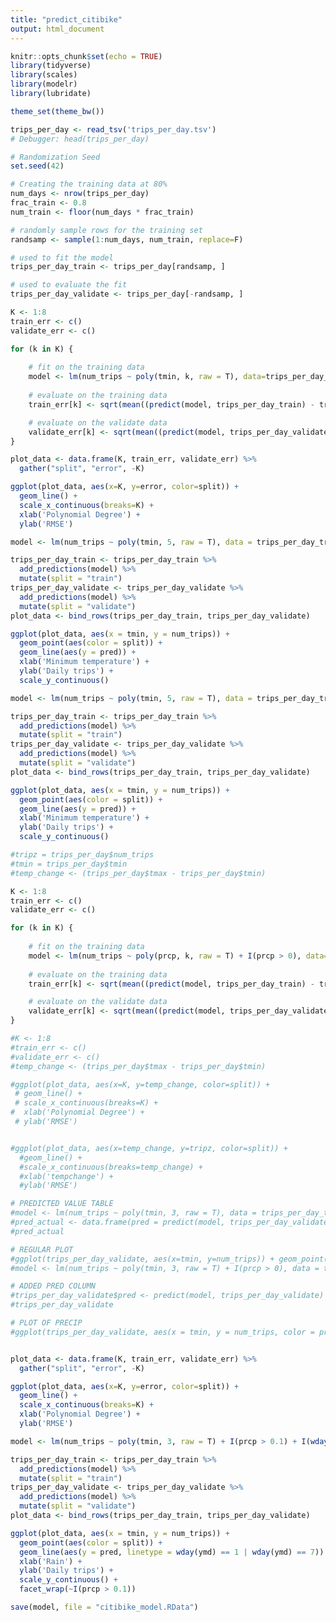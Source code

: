 ```yaml
---
title: "predict_citibike"
output: html_document
---
```


```r
knitr::opts_chunk$set(echo = TRUE)
library(tidyverse)
library(scales)
library(modelr)
library(lubridate)

theme_set(theme_bw())
```


```r
trips_per_day <- read_tsv('trips_per_day.tsv')
# Debugger: head(trips_per_day)

```

```r
# Randomization Seed
set.seed(42)

# Creating the training data at 80%
num_days <- nrow(trips_per_day)
frac_train <- 0.8
num_train <- floor(num_days * frac_train)

# randomly sample rows for the training set 
randsamp <- sample(1:num_days, num_train, replace=F)

# used to fit the model
trips_per_day_train <- trips_per_day[randsamp, ]

# used to evaluate the fit
trips_per_day_validate <- trips_per_day[-randsamp, ]
```


```r
K <- 1:8
train_err <- c()
validate_err <- c()

for (k in K) {
  
    # fit on the training data
    model <- lm(num_trips ~ poly(tmin, k, raw = T), data=trips_per_day_train)
    
    # evaluate on the training data
    train_err[k] <- sqrt(mean((predict(model, trips_per_day_train) - trips_per_day_train$num_trips)^2))

    # evaluate on the validate data
    validate_err[k] <- sqrt(mean((predict(model, trips_per_day_validate) - trips_per_day_validate$num_trips)^2))
}
```


```r
plot_data <- data.frame(K, train_err, validate_err) %>%
  gather("split", "error", -K)

ggplot(plot_data, aes(x=K, y=error, color=split)) +
  geom_line() +
  scale_x_continuous(breaks=K) +
  xlab('Polynomial Degree') +
  ylab('RMSE')
```

```r
model <- lm(num_trips ~ poly(tmin, 5, raw = T), data = trips_per_day_train)

trips_per_day_train <- trips_per_day_train %>%
  add_predictions(model) %>%
  mutate(split = "train")
trips_per_day_validate <- trips_per_day_validate %>%
  add_predictions(model) %>%
  mutate(split = "validate")
plot_data <- bind_rows(trips_per_day_train, trips_per_day_validate)

ggplot(plot_data, aes(x = tmin, y = num_trips)) +
  geom_point(aes(color = split)) +
  geom_line(aes(y = pred)) +
  xlab('Minimum temperature') +
  ylab('Daily trips') +
  scale_y_continuous()
```


```r

model <- lm(num_trips ~ poly(tmin, 5, raw = T), data = trips_per_day_train)

trips_per_day_train <- trips_per_day_train %>%
  add_predictions(model) %>%
  mutate(split = "train")
trips_per_day_validate <- trips_per_day_validate %>%
  add_predictions(model) %>%
  mutate(split = "validate")
plot_data <- bind_rows(trips_per_day_train, trips_per_day_validate)

ggplot(plot_data, aes(x = tmin, y = num_trips)) +
  geom_point(aes(color = split)) +
  geom_line(aes(y = pred)) +
  xlab('Minimum temperature') +
  ylab('Daily trips') +
  scale_y_continuous()

```


```r
#tripz = trips_per_day$num_trips
#tmin = trips_per_day$tmin
#temp_change <- (trips_per_day$tmax - trips_per_day$tmin)

K <- 1:8
train_err <- c()
validate_err <- c()

for (k in K) {
  
    # fit on the training data
    model <- lm(num_trips ~ poly(prcp, k, raw = T) + I(prcp > 0), data=trips_per_day_train)
    
    # evaluate on the training data
    train_err[k] <- sqrt(mean((predict(model, trips_per_day_train) - trips_per_day_train$num_trips)^2))

    # evaluate on the validate data
    validate_err[k] <- sqrt(mean((predict(model, trips_per_day_validate) - trips_per_day_validate$num_trips)^2))
}

#K <- 1:8
#train_err <- c()
#validate_err <- c()
#temp_change <- (trips_per_day$tmax - trips_per_day$tmin)

#ggplot(plot_data, aes(x=K, y=temp_change, color=split)) +
 # geom_line() +
 # scale_x_continuous(breaks=K) +
#  xlab('Polynomial Degree') +
 # ylab('RMSE')


#ggplot(plot_data, aes(x=temp_change, y=tripz, color=split)) +
  #geom_line() +
  #scale_x_continuous(breaks=temp_change) +
  #xlab('tempchange') +
  #ylab('RMSE')

# PREDICTED VALUE TABLE
#model <- lm(num_trips ~ poly(tmin, 3, raw = T), data = trips_per_day_train)
#pred_actual <- data.frame(pred = predict(model, trips_per_day_validate), actual = trips_per_day_validate$num_trips)
#pred_actual

# REGULAR PLOT
#ggplot(trips_per_day_validate, aes(x=tmin, y=num_trips)) + geom_point() + geom_line(aes(y = pred))
#model <- lm(num_trips ~ poly(tmin, 3, raw = T) + I(prcp > 0), data = trips_per_day_train)

# ADDED PRED COLUMN
#trips_per_day_validate$pred <- predict(model, trips_per_day_validate)
#trips_per_day_validate

# PLOT OF PRECIP
#ggplot(trips_per_day_validate, aes(x = tmin, y = num_trips, color = prcp > 0)) + geom_point() + geom_line(aes(y=pred))



```

```r
plot_data <- data.frame(K, train_err, validate_err) %>%
  gather("split", "error", -K)

ggplot(plot_data, aes(x=K, y=error, color=split)) +
  geom_line() +
  scale_x_continuous(breaks=K) +
  xlab('Polynomial Degree') +
  ylab('RMSE')
```

```r
model <- lm(num_trips ~ poly(tmin, 3, raw = T) + I(prcp > 0.1) + I(wday(ymd) == 1 | wday(ymd) == 7), data = trips_per_day_train)

trips_per_day_train <- trips_per_day_train %>%
  add_predictions(model) %>%
  mutate(split = "train")
trips_per_day_validate <- trips_per_day_validate %>%
  add_predictions(model) %>%
  mutate(split = "validate")
plot_data <- bind_rows(trips_per_day_train, trips_per_day_validate)

ggplot(plot_data, aes(x = tmin, y = num_trips)) +
  geom_point(aes(color = split)) +
  geom_line(aes(y = pred, linetype = wday(ymd) == 1 | wday(ymd) == 7)) +
  xlab('Rain') +
  ylab('Daily trips') +
  scale_y_continuous() +
  facet_wrap(~I(prcp > 0.1))


```
```r

save(model, file = "citibike_model.RData")

```



